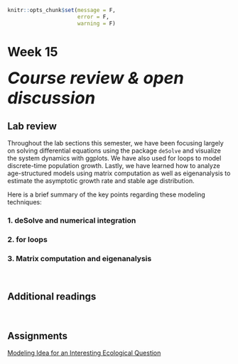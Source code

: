 ```r
knitr::opts_chunk$set(message = F, 
                      error = F, 
                      warning = F)

```

# Week 15 {-} 
<div style = "font-size: 28pt"> **_Course review & open discussion_**</div>

## Lab review {-}

Throughout the lab sections this semester, we have been focusing largely on solving differential equations using the package `deSolve` and visualize the system dynamics with ggplots. We have also used for loops to model discrete-time population growth. Lastly, we have learned how to analyze age-structured models using matrix computation as well as eigenanalysis to estimate the asymptotic growth rate and stable age distribution.    

Here is a brief summary of the key points regarding these modeling techniques:

### 1. deSolve and numerical integration {-}






### 2. for loops {-}






### 3. Matrix computation and eigenanalysis {-}






<br>

## Additional readings {-}

<br>

## Assignments {-}

[Modeling Idea for an Interesting Ecological Question](./Assignments/Week15_Modeling Idea.pdf){target="_blank"}


